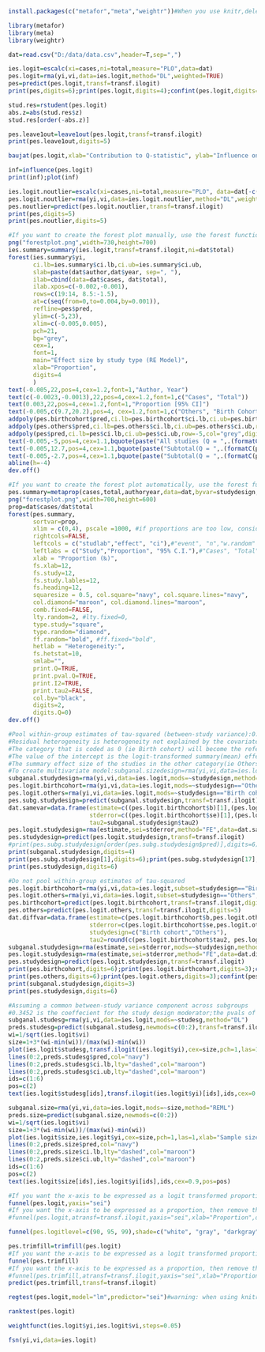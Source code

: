 ```r
install.packages(c("metafor","meta","weightr"))#When you use knitr,delete this chunk and sure every code is executable (e.g. you may need to specify your working directory)
```
```r
library(metafor)
library(meta)
library(weightr)
```
```r
dat=read.csv("D:/data/data.csv",header=T,sep=",")
```
```r
ies.logit=escalc(xi=cases,ni=total,measure="PLO",data=dat)
pes.logit=rma(yi,vi,data=ies.logit,method="DL",weighted=TRUE)
pes=predict(pes.logit,transf=transf.ilogit)
print(pes,digits=6);print(pes.logit,digits=4);confint(pes.logit,digits=2)
```
```r
stud.res=rstudent(pes.logit)
abs.z=abs(stud.res$z)
stud.res[order(-abs.z)]
```
```r
pes.leave1out=leave1out(pes.logit,transf=transf.ilogit)
print(pes.leave1out,digits=5)
```
```r
baujat(pes.logit,xlab="Contribution to Q-statistic", ylab="Influence on Summary Proportion")
```
```r
inf=influence(pes.logit)
print(inf);plot(inf)
```
```r
ies.logit.noutlier=escalc(xi=cases,ni=total,measure="PLO", data=dat[-c(2,3),])
pes.logit.noutlier=rma(yi,vi,data=ies.logit.noutlier,method="DL",weighted=TRUE)
pes.noutlier=predict(pes.logit.noutlier,transf=transf.ilogit)
print(pes,digits=5)
print(pes.noutlier,digits=5)
```
```r
#If you want to create the forest plot manually, use the forest function in the metafor package. Numerical values in the following code are for demonstration purposes only. You need to change these values according to your data.
png("forestplot.png",width=730,height=700)
ies.summary=summary(ies.logit,transf=transf.ilogit,ni=dat$total)
forest(ies.summary$yi,
       ci.lb=ies.summary$ci.lb,ci.ub=ies.summary$ci.ub,
       slab=paste(dat$author,dat$year, sep=", "),
       ilab=cbind(data=dat$cases, dat$total),
       ilab.xpos=c(-0.002,-0.001),
       rows=c(19:14, 8.5:-1.5),
       at=c(seq(from=0,to=0.004,by=0.001)), 
       refline=pes$pred,
       ylim=c(-5,23),
       xlim=c(-0.005,0.005),
       pch=21,
       bg="grey",
       cex=1,
       font=1,
       main="Effect size by study type (RE Model)",
       xlab="Proportion",
       digits=4
       )
text(-0.005,22,pos=4,cex=1.2,font=1,"Author, Year")
text(c(-0.0023,-0.0013),22,pos=4,cex=1.2,font=1,c("Cases", "Total"))
text(0.003,22,pos=4,cex=1.2,font=1,"Proportion [95% CI]")
text(-0.005,c(9.7,20.2),pos=4, cex=1.2,font=1,c("Others", "Birth Cohort"))
addpoly(pes.birthcohort$pred,ci.lb=pes.birthcohort$ci.lb,ci.ub=pes.birthcohort$ci.ub,row=12.7,col="grey",digits=5,cex=1.1,mlab="")
addpoly(pes.others$pred,ci.lb=pes.others$ci.lb,ci.ub=pes.others$ci.ub,row=-2.7,col="grey",digits=5,cex=1.1,mlab="")
addpoly(pes$pred,ci.lb=pes$ci.lb,ci.ub=pes$ci.ub,row=-5,col="grey",digits=5,cex=1.1,mlab="")
text(-0.005,-5,pos=4,cex=1.1,bquote(paste("All studies (Q = ",.(formatC(pes.logit$QE, digits=1,format="f")), ", df = ", .(pes.logit$k - pes.logit$p),", p = ", .(formatC(pes.logit$QEp, digits=2, format="f")), "; ", I^2, " = ",.(formatC(pes.logit$I2, digits=1, format="f")), "%",")")))
text(-0.005,12.7,pos=4,cex=1.1,bquote(paste("Subtotal(Q = ",.(formatC(pes.logit.birthcohort$QE, digits=1, format="f")), ", df = ", .(pes.logit.birthcohort$k - pes.logit.birthcohort$p),", p = ", .(formatC(pes.logit.birthcohort$QEp, digits=2, format="f")), "; ", I^2, " = ",.(formatC(pes.logit.birthcohort$I2, digits=1, format="f")), "%",")")))
text(-0.005,-2.7,pos=4,cex=1.1,bquote(paste("Subtotal(Q = ",.(formatC(pes.logit.others$QE, digits=1, format="f")),", df = ", .(pes.logit.others$k - pes.logit.others$p), ", p = ", .(formatC(pes.logit.others$QEp, digits=2, format="f")), "; ", I^2, " = ",.(formatC(pes.logit.others$I2, digits=1, format="f")), "%",")")))
abline(h=-4)
dev.off()
```
```r
#If you want to create the forest plot automatically, use the forest function in the meta package. Numerical values in the following code are for demonstration purposes only. You need to change these values according to your data.
pes.summary=metaprop(cases,total,authoryear,data=dat,byvar=studydesign,sm="PLO",method.ci="NAsm",method.tau="DL",incr=0.5,allincr=FALSE,addincr=FALSE,title="")
png("forestplot.png",width=700,height=600)
prop=dat$cases/dat$total
forest(pes.summary,
       sortvar=prop,
       xlim = c(0,4), pscale =1000, #if proportions are too low, consider rescaling proportions
       rightcols=FALSE,
       leftcols = c("studlab","effect", "ci"),#"event", "n","w.random" 
       leftlabs = c("Study","Proportion", "95% C.I."),#"Cases", "Total","Weights"
       xlab = "Proportion (‰)", 
       fs.xlab=12,
       fs.study=12,
       fs.study.lables=12,
       fs.heading=12,
       squaresize = 0.5, col.square="navy", col.square.lines="navy",
       col.diamond="maroon", col.diamond.lines="maroon",
       comb.fixed=FALSE,
       lty.random=2, #lty.fixed=0,
       type.study="square",
       type.random="diamond",
       ff.random="bold", #ff.fixed="bold",
       hetlab = "Heterogeneity:",
       fs.hetstat=10,
       smlab="",
       print.Q=TRUE,
       print.pval.Q=TRUE,
       print.I2=TRUE,
       print.tau2=FALSE,
       col.by="black",
       digits=2,
       digits.Q=0)
dev.off()
```
```r
#Pool within-group estimates of tau-squared (between-study variance):0.4427 is the combined tau^2 yielded by pooling 0.93224 and 0.24743
#Residual heterogeneity is heterogeneity not explained by the covariate (Thompson and Sharp, 1999). The results of the Test for Residual Heterogeneity show that there is significant unexplained variance left between all effect sizes in the dataset, which can explain why R^2 shows 0%
#The category that is coded as 0 (ie Birth cohort) will become the reference category (represented by the intercept).The other category coded as 1 (ie Others) will be compared against the reference category.
#The value of the intercept is the logit-transformed summary(mean) effect size of the studies in the reference category (ie Birth cohort)
#The summary effect size of the studies in the other category(ie Others) equals to -7.9742+0.3452=-7.629
#To create multivariate model:subganal.sizedesign=rma(yi,vi,data=ies.logit,mods=~samplesize+studydesign,method="DL")
subganal.studydesign=rma(yi,vi,data=ies.logit,mods=~studydesign,method="DL")
pes.logit.birthcohort=rma(yi,vi,data=ies.logit,mods=~studydesign=="Others",method="DL")
pes.logit.others=rma(yi,vi,data=ies.logit,mods=~studydesign=="Birth cohort",method="DL")
pes.subg.studydesign=predict(subganal.studydesign,transf=transf.ilogit)
dat.samevar=data.frame(estimate=c((pes.logit.birthcohort$b)[1],(pes.logit.others$b)[1]),
                       stderror=c((pes.logit.birthcohort$se)[1],(pes.logit.others$se)[1]),
                       tau2=subganal.studydesign$tau2)
pes.logit.studydesign=rma(estimate,sei=stderror,method="FE",data=dat.samevar)
pes.studydesign=predict(pes.logit.studydesign,transf=transf.ilogit)
#print(pes.subg.studydesign[order(pes.subg.studydesign$pred)],digits=6)
print(subganal.studydesign,digits=4)
print(pes.subg.studydesign[1],digits=6);print(pes.subg.studydesign[17],digits=6)
print(pes.studydesign,digits=6)
```
```r
#Do not pool within-group estimates of tau-squared
pes.logit.birthcohort=rma(yi,vi,data=ies.logit,subset=studydesign=="Birth cohort",method="DL")
pes.logit.others=rma(yi,vi,data=ies.logit,subset=studydesign=="Others",method="DL")
pes.birthcohort=predict(pes.logit.birthcohort,transf=transf.ilogit,digits=5)
pes.others=predict(pes.logit.others,transf=transf.ilogit,digits=5)
dat.diffvar=data.frame(estimate=c(pes.logit.birthcohort$b,pes.logit.others$b),
                       stderror=c(pes.logit.birthcohort$se,pes.logit.others$se),
                       studydesign=c("Birth cohort","Others"), 
                       tau2=round(c(pes.logit.birthcohort$tau2, pes.logit.others$tau2),3))
subganal.studydesign=rma(estimate,sei=stderror,mods=~studydesign,method="FE",data=dat.diffvar)
pes.logit.studydesign=rma(estimate,sei=stderror,method="FE",data=dat.diffvar)
pes.studydesign=predict(pes.logit.studydesign,transf=transf.ilogit)
print(pes.birthcohort,digits=6);print(pes.logit.birthcohort,digits=3);confint(pes.logit.birthcohort,digits=3)
print(pes.others,digits=6);print(pes.logit.others,digits=3);confint(pes.logit.others,digits=3)
print(subganal.studydesign,digits=3)
print(pes.studydesign,digits=6)
```
```r
#Assuming a common between-study variance component across subgroups
#0.3452 is the coeffecient for the study design moderator;the pvals of QM and zval indicate this moderator is not significant
subganal.studesg=rma(yi,vi,data=ies.logit,mods=~studesg,method="DL")
preds.studesg=predict(subganal.studesg,newmods=c(0:2),transf=transf.ilogit)
wi=1/sqrt(ies.logit$vi)
size=1+3*(wi-min(wi))/(max(wi)-min(wi))
plot(ies.logit$studesg,transf.ilogit(ies.logit$yi),cex=size,pch=1,las=1,xlab="Study Design", ylab="Proportion")
lines(0:2,preds.studesg$pred,col="navy")
lines(0:2,preds.studesg$ci.lb,lty="dashed",col="maroon")
lines(0:2,preds.studesg$ci.ub,lty="dashed",col="maroon")
ids=c(1:6)
pos=c(2)
text(ies.logit$studesg[ids],transf.ilogit(ies.logit$yi)[ids],ids,cex=0.9,pos=pos)
```
```r
subganal.size=rma(yi,vi,data=ies.logit,mods=~size,method="REML")
preds.size=predict(subganal.size,newmods=c(0:2))
wi=1/sqrt(ies.logit$vi)
size=1+3*(wi-min(wi))/(max(wi)-min(wi))
plot(ies.logit$size,ies.logit$yi,cex=size,pch=1,las=1,xlab="Sample size", ylab="Logit event rate")
lines(0:2,preds.size$pred,col="navy")
lines(0:2,preds.size$ci.lb,lty="dashed",col="maroon")
lines(0:2,preds.size$ci.ub,lty="dashed",col="maroon")
ids=c(1:6)
pos=c(2)
text(ies.logit$size[ids],ies.logit$yi[ids],ids,cex=0.9,pos=pos)
```
```r
#If you want the x-axis to be expressed as a logit transformed proportion, then remove the "#" sign before the following line.
funnel(pes.logit,yaxis="sei")
#If you want the x-axis to be expressed as a proportion, then remove the "#" sign before the following line.
#funnel(pes.logit,atransf=transf.ilogit,yaxis="sei",xlab="Proportion",digits=6)
```
```r
funnel(pes.logitlevel=c(90, 95, 99),shade=c("white", "gray", "darkgray"))
```

```r
pes.trimfill=trimfill(pes.logit)
#If you want the x-axis to be expressed as a logit transformed proportion, then remove the "#" sign before the following line.
funnel(pes.trimfill)
#If you want the x-axis to be expressed as a proportion, then remove the "#" sign before the following line.
#funnel(pes.trimfill,atransf=transf.ilogit,yaxis="sei",xlab="Proportion",digits=6)
predict(pes.trimfill,transf=transf.ilogit)
```
```r
regtest(pes.logit,model="lm",predictor="sei")#warning: when using knitr, the "'" in the "Egger's" should be deleted
```
```r
ranktest(pes.logit)
```
```r
weightfunct(ies.logit$yi,ies.logit$vi,steps=0.05)
```
```r
fsn(yi,vi,data=ies.logit)
```